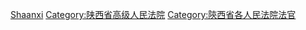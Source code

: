 [[Category:高级人民法院法官|Shaanxi]]
[[Category:陕西省高级人民法院|Category:陕西省高级人民法院]]
[[Category:陝西省各人民法院法官|Category:陝西省各人民法院法官]]